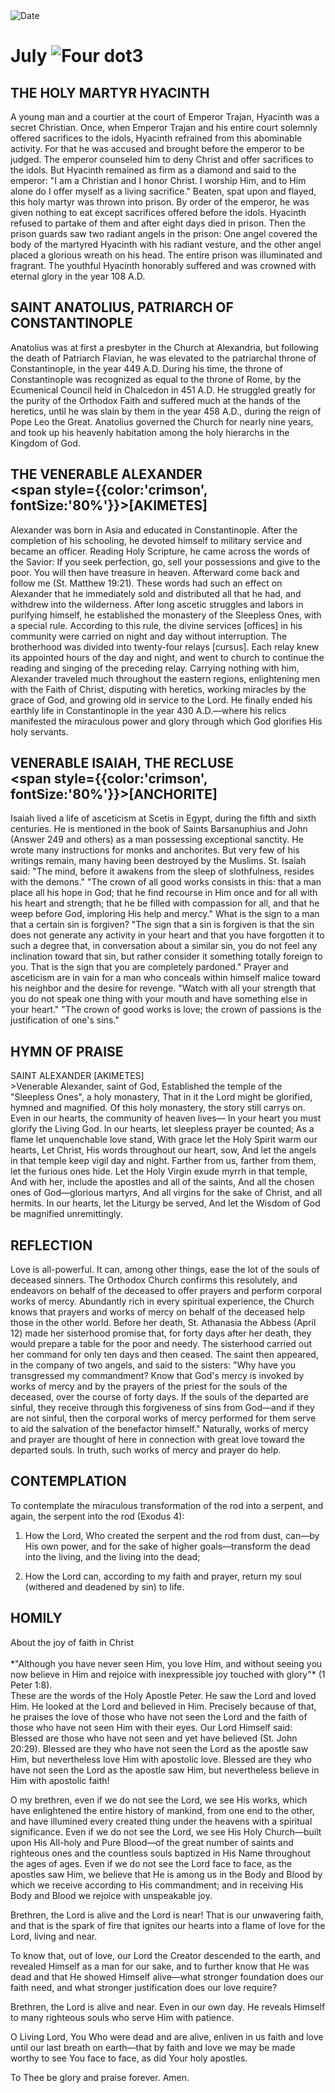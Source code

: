 
<RunningHead />
<Image src="/title-imprint.png" height={68} width={50} alt="Date" className="title-imprint"/>

# <div id="date">July <Image className="four-dot" src="/four-dot.png" height={15} width={15} alt="Four dot" />3</div>

## THE HOLY MARTYR HYACINTH

A young man and a courtier at the court of Emperor Trajan, Hyacinth was a secret Christian. Once, when Emperor Trajan and his entire court solemnly offered sacrifices to the idols, Hyacinth refrained from this abominable activity. For that he was accused and brought before the emperor to be judged. The emperor counseled him to deny Christ and offer sacrifices to the idols. But Hyacinth remained as firm as a diamond and said to the emperor: "I am a Christian and I honor Christ. I worship Him, and to Him alone do I offer myself as a living sacrifice." Beaten, spat upon and flayed, this holy martyr was thrown into prison. By order of the emperor, he was given nothing to eat except sacrifices offered before the idols. Hyacinth refused to partake of them and after eight days died in prison. Then the prison guards saw two radiant angels in the prison: One angel covered the body of the martyred Hyacinth with his radiant vesture, and the other angel placed a glorious wreath on his head. The entire prison was illuminated and fragrant. The youthful Hyacinth honorably suffered and was crowned with eternal glory in the year 108 A.D.

## SAINT ANATOLIUS, PATRIARCH OF CONSTANTINOPLE

Anatolius was at first a presbyter in the Church at Alexandria, but following the death of Patriarch Flavian, he was elevated to the patriarchal throne of Constantinople, in the year 449 A.D. During his time, the throne of Constantinople was recognized as equal to the throne of Rome, by the Ecumenical Council held in Chalcedon in 451 A.D. He struggled greatly for the purity of the Orthodox Faith and suffered much at the hands of the heretics, until he was slain by them in the year 458 A.D., during the reign of Pope Leo the Great. Anatolius governed the Church for nearly nine years, and took up his heavenly habitation among the holy hierarchs in the Kingdom of God.

## THE VENERABLE ALEXANDER<br /><span style={{color:'crimson', fontSize:'80%'}}>[AKIMETES]</span>

Alexander was born in Asia and educated in Constantinople. After the completion of his schooling, he devoted himself to military service and became an officer. Reading Holy Scripture, he came across the words of the Savior: If you seek perfection, go, sell your possessions and give to the poor. You will then have treasure in heaven. Afterward come back and follow me (St. Matthew 19:21). These words had such an effect on Alexander that he immediately sold and distributed all that he had, and withdrew into the wilderness. After long ascetic struggles and labors in purifying himself, he established the monastery of the Sleepless Ones, with a special rule.  According to this rule, the divine services [offices] in his community were carried on night and day without interruption. The brotherhood was divided into twenty-four relays [cursus]. Each relay knew its appointed hours of the day and night, and went to church to continue the reading and singing of the preceding relay. Carrying nothing with him, Alexander traveled much throughout the eastern regions, enlightening men with the Faith of Christ, disputing with heretics, working miracles by the grace of God, and growing old in service to the Lord. He finally ended his earthly life in Constantinople in the year 430 A.D.—where his relics manifested the miraculous power and glory through which God glorifies His holy servants.

## VENERABLE ISAIAH, THE RECLUSE<br /><span style={{color:'crimson', fontSize:'80%'}}>[ANCHORITE]</span>

Isaiah lived a life of asceticism at Scetis in Egypt, during the fifth and sixth centuries. He is mentioned in the book of Saints Barsanuphius and John (Answer 249 and others) as a man possessing exceptional sanctity. He wrote many instructions for monks and anchorites. But very few of his writings remain, many having been destroyed by the Muslims. St. Isaiah said: "The mind, before it awakens from the sleep of slothfulness, resides with the demons." "The crown of all good works consists in this: that a man place all his hope in God; that he find recourse in Him once and for all with his heart and strength; that he be filled with compassion for all, and that he weep before God, imploring His help and mercy." What is the sign to a man that a certain sin is forgiven? "The sign that a sin is forgiven is that the sin does not generate any activity in your heart and that you have forgotten it to such a degree that, in conversation about a similar sin, you do not feel any inclination toward that sin, but rather consider it something totally foreign to you. That is the sign that you are completely pardoned." Prayer and asceticism are in vain for a man who conceals within himself malice toward his neighbor and the desire for revenge. "Watch with all your strength that you do not speak one thing with your mouth and have something else in your heart." "The crown of good works is love; the crown of passions is the justification of one's sins."


## HYMN OF PRAISE
<div style={{textAlign:'center', color:'crimson', fontWeight:'bold'}}>
SAINT ALEXANDER [AKIMETES]
</div>
>Venerable Alexander, saint of God,  
Established the temple of the "Sleepless Ones", a holy monastery,  
That in it the Lord might be glorified, hymned and magnified.  
Of this holy monastery, the story still carrys on.  
Even in our hearts, the community of heaven lives—  
In your heart you must glorify the Living God.  
In our hearts, let sleepless prayer be counted;  
As a flame let unquenchable love stand,  
With grace let the Holy Spirit warm our hearts,  
Let Christ, His words throughout our heart, sow,  
And let the angels in that temple keep vigil day and night.  
Farther from us, farther from them, let the furious ones hide.  
Let the Holy Virgin exude myrrh in that temple,  
And with her, include the apostles and all of the saints,  
And all the chosen ones of God—glorious martyrs,  
And all virgins for the sake of Christ, and all hermits.  
In our hearts, let the Liturgy be served,  
And let the Wisdom of God be magnified unremittingly.  


## REFLECTION

Love is all-powerful. It can, among other things, ease the lot of the souls of deceased sinners. The Orthodox Church confirms this resolutely, and endeavors on behalf of the deceased to offer prayers and perform corporal works of mercy. Abundantly rich in every spiritual experience, the Church knows that prayers and works of mercy on behalf of the deceased help those in the other world. Before her death, St. Athanasia the Abbess (April 12) made her sisterhood promise that, for forty days after her death, they would prepare a table for the poor and needy. The sisterhood carried out her command for only ten days and then ceased. The saint then appeared, in the company of two angels, and said to the sisters: "Why have you transgressed my commandment? Know that God's mercy is invoked by works of mercy and by the prayers of the priest for the souls of the deceased, over the course of forty days. If the souls of the departed are sinful, they receive through this forgiveness of sins from God—and if they are not sinful, then the corporal works of mercy performed for them serve to aid the salvation of the benefactor himself." Naturally, works of mercy and prayer are thought of here in connection with great love toward the departed souls. In truth, such works of mercy and prayer do help.


## CONTEMPLATION

To contemplate the miraculous transformation of the rod into a serpent, and again, the serpent into the rod (Exodus 4):

1. How the Lord, Who created the serpent and the rod from dust, can—by His own power, and for the sake of higher goals—transform the dead into the living, and the living into the dead;

2. How the Lord can, according to my faith and prayer, return my soul (withered and deadened by sin) to life.


## HOMILY
<div style={{textAlign:'center', color:'crimson', fontWeight:'bold'}}>
About the joy of faith in Christ
</div>
<br />
<div style={{textAlign:'right'}}>
*"Although you have never seen Him, you love Him, and without seeing you now believe in Him and rejoice with inexpressible joy touched with glory"* (1 Peter 1:8).
</div>
These are the words of the Holy Apostle Peter. He saw the Lord and loved Him. He looked at the Lord and believed in Him. Precisely because of that, he praises the love of those who have not seen the Lord and the faith of those who have not seen Him with their eyes. Our Lord Himself said: Blessed are those who have not seen and yet have believed (St. John 20:29). Blessed are they who have not seen the Lord as the apostle saw Him, but nevertheless love Him with apostolic love. Blessed are they who have not seen the Lord as the apostle saw Him, but nevertheless believe in Him with apostolic faith!

O my brethren, even if we do not see the Lord, we see His works, which have enlightened the entire history of mankind, from one end to the other, and have illumined every created thing under the heavens with a spiritual significance. Even if we do not see the Lord, we see His Holy Church—built upon His All-holy and Pure Blood—of the great number of saints and righteous ones and the countless souls baptized in His Name throughout the ages of ages. Even if we do not see the Lord face to face, as the apostles saw Him, we believe that He is among us in the Body and Blood by which we receive according to His commandment; and in receiving His Body and Blood we rejoice with unspeakable joy.

Brethren, the Lord is alive and the Lord is near! That is our unwavering faith, and that is the spark of fire that ignites our hearts into a flame of love for the Lord, living and near.

To know that, out of love, our Lord the Creator descended to the earth, and revealed Himself as a man for our sake, and to further know that He was dead and that He showed Himself alive—what stronger foundation does our faith need, and what stronger justification does our love require?

Brethren, the Lord is alive and near. Even in our own day. He reveals Himself to many righteous souls who serve Him with patience.

O Living Lord, You Who were dead and are alive, enliven in us faith and love until our last breath on earth—that by faith and love we may be made worthy to see You face to face, as did Your holy apostles.

To Thee be glory and praise forever. Amen.
